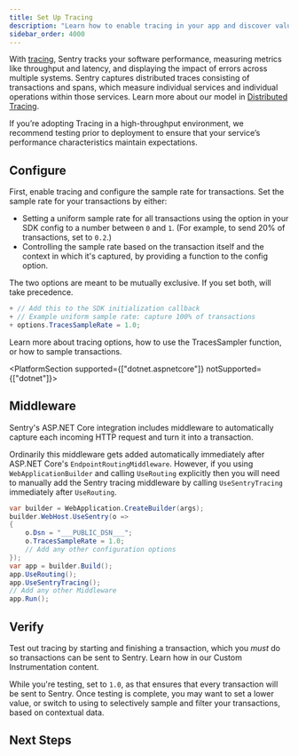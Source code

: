 ```yaml
---
title: Set Up Tracing
description: "Learn how to enable tracing in your app and discover valuable performance insights of your application."
sidebar_order: 4000
---
```


With [tracing](/product/insights/overview/), Sentry tracks your software performance, measuring metrics like throughput and latency, and displaying the impact of errors across multiple systems. Sentry captures distributed traces consisting of transactions and spans, which measure individual services and individual operations within those services. Learn more about our model in [Distributed Tracing](/product/sentry-basics/tracing/distributed-tracing/).

<Alert>

If you’re adopting Tracing in a high-throughput environment, we recommend testing prior to deployment to ensure that your service’s performance characteristics maintain expectations.

</Alert>

## Configure

First, enable tracing and configure the sample rate for transactions. Set the sample rate for your transactions by either:

- Setting a uniform sample rate for all transactions using the <PlatformIdentifier name="traces-sample-rate" /> option in your SDK config to a number between `0` and `1`. (For example, to send 20% of transactions, set <PlatformIdentifier name="traces-sample-rate" /> to `0.2`.)
- Controlling the sample rate based on the transaction itself and the context in which it's captured, by providing a function to the <PlatformIdentifier name="traces-sampler" /> config option.

The two options are meant to be mutually exclusive. If you set both, <PlatformIdentifier name="traces-sampler" /> will take precedence.

```csharp {diff}
+ // Add this to the SDK initialization callback
+ // Example uniform sample rate: capture 100% of transactions
+ options.TracesSampleRate = 1.0;
```

Learn more about tracing <PlatformLink to="/configuration/options/#tracing-options">options</PlatformLink>, how to use the <PlatformLink to="/configuration/sampling/#setting-a-sampling-function">TracesSampler</PlatformLink> function, or how to <PlatformLink to="/configuration/sampling/#sampling-transaction-events">sample transactions</PlatformLink>.

<PlatformSection supported={["dotnet.aspnetcore"]} notSupported={["dotnet"]}>

## Middleware

Sentry's ASP.NET Core integration includes middleware to automatically capture each incoming HTTP request and turn it into a transaction.

Ordinarily this middleware gets added automatically immediately after ASP.NET Core's `EndpointRoutingMiddleware`. However, if you using `WebApplicationBuilder` and calling `UseRouting` explicitly then you will need to manually add the Sentry tracing middleware by calling `UseSentryTracing` immediately after `UseRouting`.

```csharp
var builder = WebApplication.CreateBuilder(args);
builder.WebHost.UseSentry(o =>
{
    o.Dsn = "___PUBLIC_DSN___";
    o.TracesSampleRate = 1.0;
    // Add any other configuration options
});
var app = builder.Build();
app.UseRouting();
app.UseSentryTracing();
// Add any other Middleware
app.Run();
```

</PlatformSection>

## Verify

Test out tracing by starting and finishing a transaction, which you _must_ do so transactions can be sent to Sentry. Learn how in our <PlatformLink to="/tracing/instrumentation/custom-instrumentation/">Custom Instrumentation</PlatformLink> content.

While you're testing, set <PlatformIdentifier name="traces-sample-rate" /> to `1.0`, as that ensures that every transaction will be sent to Sentry. Once testing is complete, you may want to set a lower <PlatformIdentifier name="traces-sample-rate" /> value, or switch to using <PlatformIdentifier name="traces-sampler" /> to selectively sample and filter your transactions, based on contextual data.

## Next Steps

<PageGrid />
